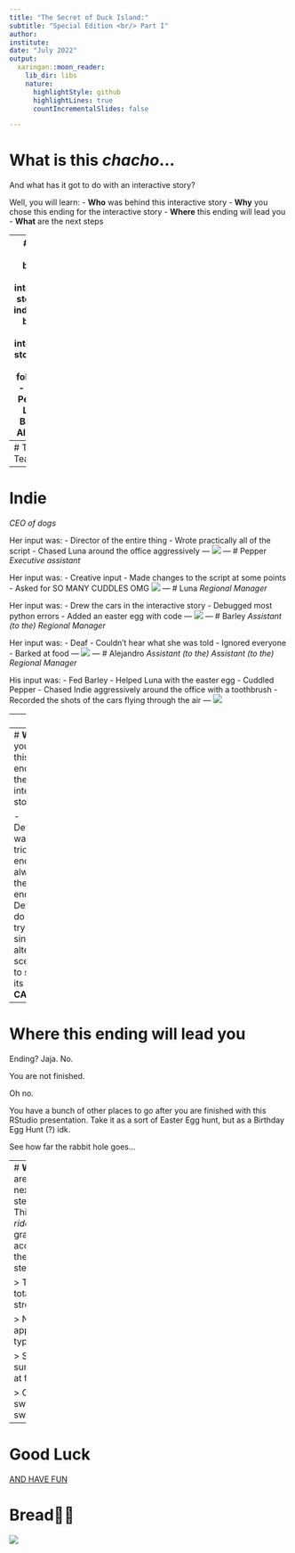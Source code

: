 ```yaml
---
title: "The Secret of Duck Island:"
subtitle: "Special Edition <br/> Part I"
author: 
institute: 
date: "July 2022"
output:
  xaringan::moon_reader:
    lib_dir: libs
    nature:
      highlightStyle: github
      highlightLines: true
      countIncrementalSlides: false

---
```

# What is this *chacho*...
And what has it got to do with an interactive story?

Well, you will learn:
- **Who** was behind this interactive story
- **Why** you chose this ending for the interactive story
- **Where** this ending will lead you
- **What** are the next steps

---
# **Who** was behind this interactive story
The individuals behind this interactive story were the following:
- Indie
- Pepper
- Luna
- Barley
- Alejandro
---
# The Team
![](team.JPG)
---
# Indie
*CEO of dogs*

Her input was:
- Director of the entire thing
- Wrote practically all of the script
- Chased Luna around the office aggressively
---
![](indieCEO.JPG)
---
# Pepper
*Executive assistant*

Her input was:
- Creative input
- Made changes to the script at some points
- Asked for SO MANY CUDDLES OMG
![](stinky.JPG)
---
# Luna
*Regional Manager*

Her input was:
- Drew the cars in the interactive story
- Debugged most python errors
- Added an easter egg with code
---
![](luna.jpg)
---
# Barley
*Assistant (to the) Regional Manager*

Her input was:
- Deaf
- Couldn't hear what she was told
- Ignored everyone
- Barked at food
---
![](barley.JPG)
---
# Alejandro
*Assistant (to the) Assistant (to the) Regional Manager*

His input was:
- Fed Barley
- Helped Luna with the easter egg
- Cuddled Pepper
- Chased Indie aggressively around the office with a toothbrush
- Recorded the shots of the cars flying through the air
---
![](ale.JPG)

---
![](ale2.jpg)

---
# **Why** you chose this ending for the interactive story

- Definitely was NOT tricked to end always in the same ending
- Definitely do NOT try every single alternative scenario to see if its true
- **CALC**

---
# **Where** this ending will lead you
Ending? Jaja. No.

You are not finished.

Oh no.

You have a bunch of other places to go after you are finished with this RStudio presentation. Take it as a sort of Easter Egg hunt, but as a Birthday Egg Hunt (?) idk.

See how far the rabbit hole goes...

---
# **What** are the next steps
This *riddle* will grant you access to the next step:

> Ten total strokes,

> Nine appearing types,

> Six summed at first,

> One swift swipe.

---
# Good Luck

[AND HAVE FUN](https://aleanguera.github.io/)

# Bread👍🏼
![](https://media.giphy.com/media/L40WgedtcCz9Nabxwo/giphy.gif)

